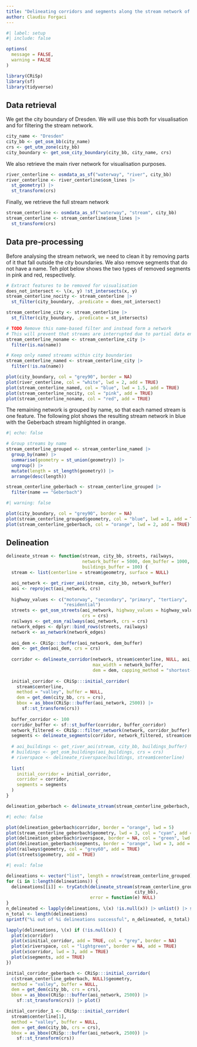 ```yaml
---
title: "Delineating corridors and segments along the stream network of Dresden"
author: Claudiu Forgaci
---
```


```r
#| label: setup
#| include: false

options(
  message = FALSE,
  warning = FALSE
)

library(CRiSp)
library(sf)
library(tidyverse)
```

## Data retrieval

We get the city boundary of Dresden. We will use this both for visualisation and for filtering the stream network.

```r
city_name <- "Dresden"
city_bb <- get_osm_bb(city_name)
crs <- get_utm_zone(city_bb)
city_boundary <- get_osm_city_boundary(city_bb, city_name, crs)
```

We also retrieve the main river network for visualisation purposes.

```r
river_centerline <- osmdata_as_sf("waterway", "river", city_bb)
river_centerline <- river_centerline$osm_lines |>
  st_geometry() |> 
  st_transform(crs)
```

Finally, we retrieve the full stream network

```r
stream_centerline <- osmdata_as_sf("waterway", "stream", city_bb)
stream_centerline <- stream_centerline$osm_lines |>
  st_transform(crs)
```

## Data pre-processing

Before analysing the stream network, we need to clean it by removing parts of it that fall outside the city boundaries. We also remove segments that do not have a name. Teh plot below shows the two types of removed segments in pink and red, respectively.

```r
# Extract features to be removed for visualisation
does_not_intersect <- \(x, y) !st_intersects(x, y)
stream_centerline_nocity <- stream_centerline |>
  st_filter(city_boundary, .predicate = does_not_intersect)

stream_centerline_city <- stream_centerline |>
  st_filter(city_boundary, .predicate = st_intersects)

# TODO Remove this name-based filter and instead form a network 
# This will prevent that streams are interrupted due to partial data entry
stream_centerline_noname <- stream_centerline_city |>
  filter(is.na(name))

# Keep only named streams within city boundaries
stream_centerline_named <- stream_centerline_city |>
  filter(!is.na(name))
```

```r
plot(city_boundary, col = "grey90", border = NA)
plot(river_centerline, col = "white", lwd = 2, add = TRUE)
plot(stream_centerline_named, col = "blue", lwd = 1.5, add = TRUE)
plot(stream_centerline_nocity, col = "pink", add = TRUE)
plot(stream_centerline_noname, col = "red", add = TRUE)
```

The remaining network is grouped by name, so that each named stream is one feature. The following plot shows the resulting stream network in blue with the Geberbach stream highlighted in orange.

```r
#| echo: false

# Group streams by name
stream_centerline_grouped <- stream_centerline_named |> 
  group_by(name) |>
  summarise(geometry = st_union(geometry)) |>
  ungroup() |> 
  mutate(length = st_length(geometry)) |> 
  arrange(desc(length))

stream_centerline_geberbach <- stream_centerline_grouped |> 
  filter(name == "Geberbach")
```

```r
#| warning: false

plot(city_boundary, col = "grey90", border = NA)
plot(stream_centerline_grouped$geometry, col = "blue", lwd = 1, add = TRUE)
plot(stream_centerline_geberbach, col = "orange", lwd = 2, add = TRUE)
```

## Delineation

```r
delineate_stream <- function(stream, city_bb, streets, railways,
                             network_buffer = 5000, dem_buffer = 1000,
                             buildings_buffer = 100) {
  stream <- list(centerline = stream$geometry, surface = NULL)

  aoi_network <- get_river_aoi(stream, city_bb, network_buffer)
  aoi <- reproject(aoi_network, crs)
  
  highway_values <- c("motorway", "secondary", "primary", "tertiary",
                      "residential")
  streets <- get_osm_streets(aoi_network, highway_values = highway_values,
                             crs = crs)
  railways <- get_osm_railways(aoi_network, crs = crs)
  network_edges <- dplyr::bind_rows(streets, railways)
  network <- as_network(network_edges)
  
  aoi_dem <- CRiSp:::buffer(aoi_network, dem_buffer)
  dem <- get_dem(aoi_dem, crs = crs)
  
  corridor <- delineate_corridor(network, stream$centerline, NULL, aoi,
                                 max_width = network_buffer,
                                 dem = dem, capping_method = "shortest-path")
  
  initial_corridor <- CRiSp:::initial_corridor(
    stream$centerline,
    method = "valley", buffer = NULL,
    dem = get_dem(city_bb, crs = crs),
    bbox = as_bbox(CRiSp:::buffer(aoi_network, 2500)) |>
      sf::st_transform(crs))
  
  buffer_corridor <- 100
  corridor_buffer <- sf::st_buffer(corridor, buffer_corridor)
  network_filtered <- CRiSp:::filter_network(network, corridor_buffer)
  segments <- delineate_segments(corridor, network_filtered, stream$centerline)
  
  # aoi_buildings <- get_river_aoi(stream, city_bb, buildings_buffer)
  # buildings <- get_osm_buildings(aoi_buildings, crs = crs)
  # riverspace <- delineate_riverspace(buildings, stream$centerline)
  
  list(
    initial_corridor = initial_corridor,
    corridor = corridor,
    segments = segments
  )
}

delineation_geberbach <- delineate_stream(stream_centerline_geberbach, city_bb)
```

```r
#| echo: false

plot(delineation_geberbach$corridor, border = "orange", lwd = 5)
plot(stream_centerline_geberbach$geometry, lwd = 3, col = "cyan", add = TRUE)
plot(delineation_geberbach$riverspace, border = NA, col = "green", lwd = 5, add = TRUE)
plot(delineation_geberbach$segments, border = "orange", lwd = 3, add = TRUE)
plot(railways$geometry, col = "grey60", add = TRUE)
plot(streets$geometry, add = TRUE)
```

```r
#| eval: false

delineations <- vector("list", length = nrow(stream_centerline_grouped))
for (i in 1:length(delineations)) {
  delineations[[i]] <- tryCatch(delineate_stream(stream_centerline_grouped[i, ],
                                                 city_bb),
                                error = function(e) NULL)
}
n_delineated <- lapply(delineations, \(x) !is.null(x)) |> unlist() |> sum()
n_total <- length(delineations)
sprintf("%i out of %i delineations successful", n_delineated, n_total)
```

```r
lapply(delineations, \(x) if (!is.null(x)) {
  plot(x$corridor)
  plot(x$initial_corridor, add = TRUE, col = "grey", border = NA)
  plot(x$riverspace, col = "lightgreen", border = NA, add = TRUE)
  plot(x$corridor, lwd = 3, add = TRUE)
  plot(x$segments, add = TRUE)
})
```


```r
initial_corridor_geberbach <- CRiSp:::initial_corridor(
  c(stream_centerline_geberbach, NULL)$geometry,
  method = "valley", buffer = NULL,
  dem = get_dem(city_bb, crs = crs),
  bbox = as_bbox(CRiSp:::buffer(aoi_network, 2500)) |>
    sf::st_transform(crs)) |> plot()
```

```r
initial_corridor_1 <- CRiSp:::initial_corridor(
  stream$centerline[1],
  method = "valley", buffer = NULL,
  dem = get_dem(city_bb, crs = crs),
  bbox = as_bbox(CRiSp:::buffer(aoi_network, 2500)) |>
    sf::st_transform(crs))
```

